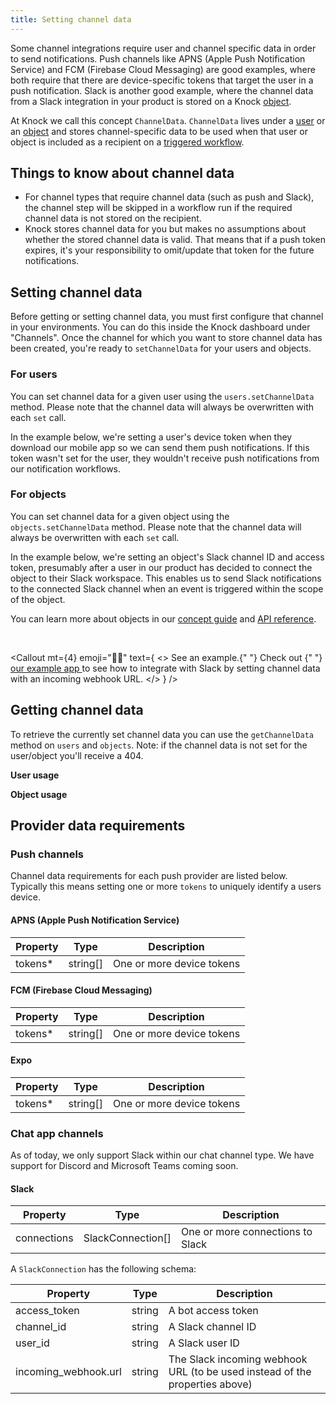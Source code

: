```yaml
---
title: Setting channel data
---
```



Some channel integrations require user and channel specific data in order to send notifications. Push channels like APNS (Apple Push Notification Service) and FCM (Firebase Cloud Messaging) are good examples, where both require that there are device-specific tokens that target the user in a push notification. Slack is another good example, where the channel data from a Slack integration in your product is stored on a Knock [object](/send-and-manage-data/objects).

At Knock we call this concept `ChannelData`. `ChannelData` lives under a [user](/send-and-manage-data/users) or an [object](/send-and-manage-data/objects) and stores channel-specific data to be used when that user or object is included as a recipient on a [triggered workflow](/send-notifications/triggering-workflows).

## Things to know about channel data

- For channel types that require channel data (such as push and Slack), the channel step will be skipped in a workflow run if the required channel data is not stored on the recipient.
- Knock stores channel data for you but makes no assumptions about whether the stored channel data is valid. That means that if a push token expires, it's your responsibility to omit/update that token for the future notifications.

## Setting channel data

Before getting or setting channel data, you must first configure that channel in your environments. You can do this inside the Knock dashboard under "Channels". Once the channel for which you want to store channel data has been created, you're ready to `setChannelData` for your users and objects.

### For users

You can set channel data for a given user using the `users.setChannelData` method. Please note that the channel data will always be overwritten with each `set` call.

In the example below, we're setting a user's device token when they download our mobile app so we can send them push notifications. If this token wasn't set for the user, they wouldn't receive push notifications from our notification workflows.

<MultiLangCodeBlock
  snippet="users.setChannelData"
  title="Set channel data for a user"
/>

### For objects

You can set channel data for a given object using the `objects.setChannelData` method. Please note that the channel data will always be overwritten with each `set` call.

In the example below, we're setting an object's Slack channel ID and access token, presumably after a user in our product has decided to connect the object to their Slack workspace. This enables us to send Slack notifications to the connected Slack channel when an event is triggered within the scope of the object.

<MultiLangCodeBlock
  snippet="objects.setChannelData.slack"
  title="Set channel data for an object"
/>

You can learn more about objects in our [concept guide](/send-and-manage-data/objects) and [API reference](/reference#objects).

<br />

<Callout
  mt={4}
  emoji="👩‍💻"
  text={
    <>
      <span className="font-bold">See an example.</span>{" "}
      Check out {" "}
      <a href="https://github.com/knocklabs/example-collaboration-app/blob/main/db/seeds.ts#L103">
        our example app
      </a> to see how to integrate with Slack by setting channel data with an incoming webhook URL.
    </>
  }
/>

## Getting channel data

To retrieve the currently set channel data you can use the `getChannelData` method on `users` and `objects`. Note: if
the channel data is not set for the user/object you'll receive a 404.

**User usage**

<MultiLangCodeBlock
  snippet="users.getChannelData"
  title="Get channel data for a user"
/>

**Object usage**

<MultiLangCodeBlock
  snippet="objects.getChannelData"
  title="Get channel data for an object"
/>

## Provider data requirements

### Push channels

Channel data requirements for each push provider are listed below. Typically this means setting
one or more `tokens` to uniquely identify a users device.

#### APNS (Apple Push Notification Service)

| Property | Type     | Description               |
| -------- | -------- | ------------------------- |
| tokens\* | string[] | One or more device tokens |

#### FCM (Firebase Cloud Messaging)

| Property | Type     | Description               |
| -------- | -------- | ------------------------- |
| tokens\* | string[] | One or more device tokens |

#### Expo

| Property | Type     | Description               |
| -------- | -------- | ------------------------- |
| tokens\* | string[] | One or more device tokens |

### Chat app channels

As of today, we only support Slack within our chat channel type. We have support for Discord and Microsoft Teams coming soon.

#### Slack

| Property    | Type              | Description                      |
| ----------- | ----------------- | -------------------------------- |
| connections | SlackConnection[] | One or more connections to Slack |

A `SlackConnection` has the following schema:

| Property             | Type   | Description                                                                 |
| -------------------- | ------ | --------------------------------------------------------------------------- |
| access_token         | string | A bot access token                                                          |
| channel_id           | string | A Slack channel ID                                                          |
| user_id              | string | A Slack user ID                                                             |
| incoming_webhook.url | string | The Slack incoming webhook URL (to be used instead of the properties above) |

